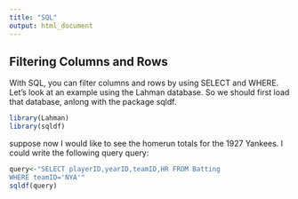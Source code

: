 ```yaml
---
title: "SQL"
output: html_document
---
```

## Filtering Columns and Rows

With SQL, you can filter columns and rows by using SELECT and WHERE.  Let's look at an example using the Lahman database. So we should first load that database, anlong with the package sqldf.

```r
library(Lahman)
library(sqldf)
```
suppose now I would like to see the homerun totals for the 1927 Yankees.  I could write the following query
query:

```r
query<-"SELECT playerID,yearID,teamID,HR FROM Batting
WHERE teamID='NYA'"
sqldf(query)
```





